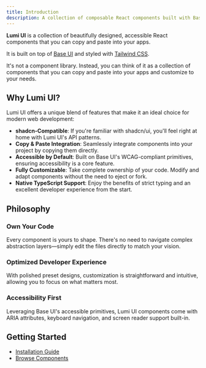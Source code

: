 ```yaml
---
title: Introduction
description: A collection of composable React components built with Base UI and Tailwind CSS, designed for clarity, speed, and complete code ownership. Inspired by Shadcn.
---
```


**Lumi UI** is a collection of beautifully designed, accessible React components that you can copy and paste into your apps.

It is built on top of [Base UI](https://base-ui.com/) and styled with [Tailwind CSS](https://tailwindcss.com/).

It's not a component library. Instead, you can think of it as a collection of components that you can copy and paste into your apps and customize to your needs.

## Why Lumi UI?

Lumi UI offers a unique blend of features that make it an ideal choice for modern web development:

- **shadcn-Compatible**: If you're familiar with shadcn/ui, you'll feel right at home with Lumi UI's API patterns.
- **Copy & Paste Integration**: Seamlessly integrate components into your project by copying them directly.
- **Accessible by Default**: Built on Base UI's WCAG-compliant primitives, ensuring accessibility is a core feature.
- **Fully Customizable**: Take complete ownership of your code. Modify and adapt components without the need to eject or fork.
- **Native TypeScript Support**: Enjoy the benefits of strict typing and an excellent developer experience from the start.

## Philosophy

### Own Your Code

Every component is yours to shape. There's no need to navigate complex abstraction layers—simply edit the files directly to match your vision.

### Optimized Developer Experience

With polished preset designs, customization is straightforward and intuitive, allowing you to focus on what matters most.

### Accessibility First

Leveraging Base UI's accessible primitives, Lumi UI components come with ARIA attributes, keyboard navigation, and screen reader support built-in.

## Getting Started

- [Installation Guide](/docs/installation)
- [Browse Components](/docs/components)

